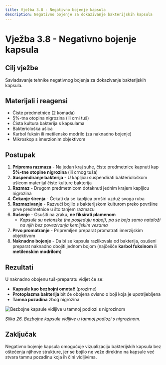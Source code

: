 ```yaml
---
title: Vježba 3.8 - Negativno bojenje kapsula
description: Negativno bojenje za dokazivanje bakterijskih kapsula
---
```


# Vježba 3.8 - Negativno bojenje kapsula

## Cilj vježbe

Savladavanje tehnike negativnog bojenja za dokazivanje bakterijskih kapsula.

## Materijali i reagensi

- Čiste predmetnice (2 komada)
- 5%-tna otopina nigrozina (ili crni tuš)
- Čista kultura bakterija s kapsulama
- Bakteriološka ušica
- Karbol fuksin ili metilensko modrilo (za naknadno bojenje)
- Mikroskop s imerzionim objektivom

## Postupak

1. **Priprema razmaza** - Na jedan kraj suhe, čiste predmetnice kapnuti kap **5%-tne otopine nigrozina** (ili crnog tuša)
2. **Suspendiranje bakterija** - U kapljicu suspendirati bakteriološkom ušicom materijal čiste kulture bakterija
3. **Razmaz** - Drugom predmetnicom dotaknuti jednim krajem kapljicu nigrozina
4. **Čekanje širenja** - Čekati da se kapljica proširi uzduž svoga ruba
5. **Razmazivanje** - Razvući bojilo s bakterijskom kulturom preko površine prve predmetnice u što tanjem razmazu
6. **Sušenje** - Osušiti na zraku, **ne fiksirati plamenom**
   - *Kapsule su neionske (ne posjeduju naboj), pa se boja samo nataloži na njih bez povezivanja kemijskim vezama*
7. **Prvo promatranje** - Pripremljen preparat promatrati imerzijskim objektivom
8. **Naknadno bojenje** - Da bi se kapsula razlikovala od bakterija, osušeni preparat naknadno obojiti jednom bojom (najčešće **karbol fuksinom** ili **metilenskim modrilom**)

## Rezultati

U naknadno obojenu tuš-preparatu vidjet će se:
- **Kapsule kao bezbojni omotač** (prozirne)
- **Protoplazma bakterija** bit će obojena ovisno o boji koja je upotrijebljena
- **Tamna pozadina** zbog nigrozina

<img src="/images/slika26.jpg" alt="Bezbojne kapsule vidljive u tamnoj podlozi s nigrozinom" className="hover-zoom" style="cursor: pointer;" />

*Slika 26. Bezbojne kapsule vidljive u tamnoj podlozi s nigrozinom.*

## Zaključak

Negativno bojenje kapsula omogućuje vizualizaciju bakterijskih kapsula bez oštećenja njihove strukture, jer se bojilo ne veže direktno na kapsule već stvara tamnu pozadinu koja ih čini vidljivima.
